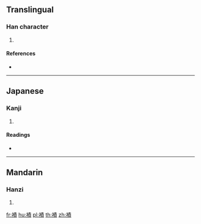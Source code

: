 {{character info/new}}
==Translingual==

===Han character===
{{Han char|rn=145|rad=衣|as=11|sn=17|four=|canj=LQMC}}

# {{defn|Han|sort=衣11}}

====References====
* {{Han ref|kx=1123.190|dkj=34544|dj=1591.100|hdz=53111.010|uh=8940|ud=35136}}

----

==Japanese==

===Kanji===
{{ja-kanji|grade=|rs=衣11}}

# {{defn|lang=ja|sort=衣11}}

====Readings====
* {{ja-readings|on=[[せき]] (seki), [[しゃく]] (shaku)|kun=[[ひだ]] (hida)|nanori=}}

----

==Mandarin==

===Hanzi===
{{cmn-hanzi|pin=[[jī]] ([[ji1]])|wg=chi<sup>1</sup>}}

# {{defn|lang=cmn|sort=衣11}}

[[fr:襀]]
[[hu:襀]]
[[pl:襀]]
[[th:襀]]
[[zh:襀]]